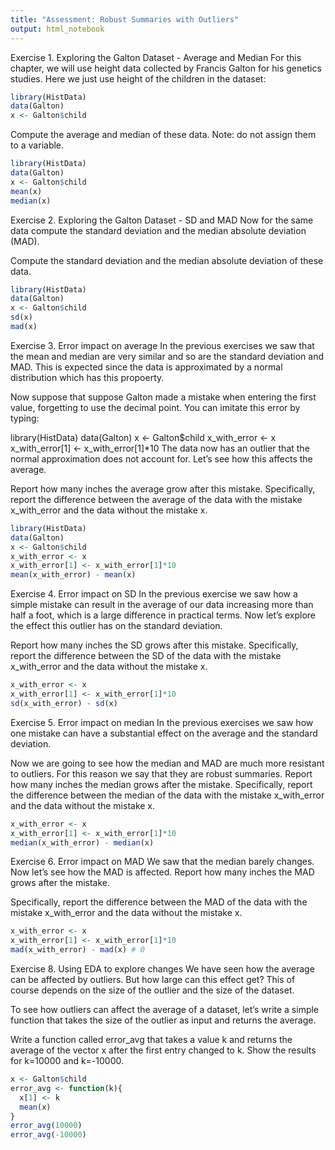 ```yaml
---
title: "Assessment: Robust Summaries with Outliers"
output: html_notebook
---
```


Exercise 1. Exploring the Galton Dataset - Average and Median
For this chapter, we will use height data collected by Francis Galton for his genetics studies. Here we just use height of the children in the dataset:

```r
library(HistData)
data(Galton)
x <- Galton$child
```

Compute the average and median of these data. Note: do not assign them to a variable.
```r
library(HistData)
data(Galton)
x <- Galton$child
mean(x)
median(x)
```

Exercise 2. Exploring the Galton Dataset - SD and MAD
Now for the same data compute the standard deviation and the median absolute deviation (MAD).

Compute the standard deviation and the median absolute deviation of these data.

```r
library(HistData)
data(Galton)
x <- Galton$child
sd(x)
mad(x)
```


Exercise 3. Error impact on average
In the previous exercises we saw that the mean and median are very similar and so are the standard deviation and MAD. This is expected since the data is approximated by a normal distribution which has this propoerty.

Now suppose that suppose Galton made a mistake when entering the first value, forgetting to use the decimal point. You can imitate this error by typing:

library(HistData)
data(Galton)
x <- Galton$child
x_with_error <- x
x_with_error[1] <- x_with_error[1]*10
The data now has an outlier that the normal approximation does not account for. Let's see how this affects the average.

Report how many inches the average grow after this mistake. Specifically, report the difference between the average of the data with the mistake x_with_error and the data without the mistake x.

```r
library(HistData)
data(Galton)
x <- Galton$child
x_with_error <- x
x_with_error[1] <- x_with_error[1]*10
mean(x_with_error) - mean(x)
```

Exercise 4. Error impact on SD
In the previous exercise we saw how a simple mistake can result in the average of our data increasing more than half a foot, which is a large difference in practical terms. Now let's explore the effect this outlier has on the standard deviation.

Report how many inches the SD grows after this mistake. Specifically, report the difference between the SD of the data with the mistake x_with_error and the data without the mistake x.

```r
x_with_error <- x
x_with_error[1] <- x_with_error[1]*10
sd(x_with_error) - sd(x)
```

Exercise 5. Error impact on median
In the previous exercises we saw how one mistake can have a substantial effect on the average and the standard deviation.

Now we are going to see how the median and MAD are much more resistant to outliers. For this reason we say that they are robust summaries.
Report how many inches the median grows after the mistake. Specifically, report the difference between the median of the data with the mistake x_with_error and the data without the mistake x.

```r
x_with_error <- x
x_with_error[1] <- x_with_error[1]*10
median(x_with_error) - median(x)
```

Exercise 6. Error impact on MAD
We saw that the median barely changes. Now let's see how the MAD is affected.
Report how many inches the MAD grows after the mistake. 

Specifically, report the difference between the MAD of the data with the mistake x_with_error and the data without the mistake x.

```r
x_with_error <- x
x_with_error[1] <- x_with_error[1]*10
mad(x_with_error) - mad(x) # 0
```

Exercise 8. Using EDA to explore changes
We have seen how the average can be affected by outliers. But how large can this effect get? This of course depends on the size of the outlier and the size of the dataset.

To see how outliers can affect the average of a dataset, let's write a simple function that takes the size of the outlier as input and returns the average.

Write a function called error_avg that takes a value k and returns the average of the vector x after the first entry changed to k. Show the results for k=10000 and k=-10000.
```r
x <- Galton$child
error_avg <- function(k){
  x[1] <- k
  mean(x)
}
error_avg(10000)
error_avg(-10000)
```

